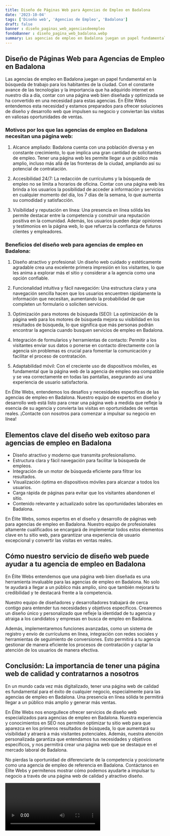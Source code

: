 ```yaml
---
title: Diseño de Páginas Web para Agencias de Empleo en Badalona
date: '2023-10-04'
tags: ['Diseño web', 'Agencias de Empleo', 'Badalona']
draft: false
banner : diseño_paginas_web_agenciasdeempleo
fondoBanner : diseño_pagina_web_badalona.webp
summary: Las agencias de empleo en Badalona juegan un papel fundamental en la búsqueda de trabajo para los habitantes de la ciudad. Con el constante avance de las tecnologías y la importancia que ha adquirido internet en nuestro día a día, contar con una página web bien diseñada y optimizada se ha convertido en una necesidad para estas agencias. En Élite Webs entendemos esta necesidad y estamos preparados para ofrecer soluciones de diseño y desarrollo web que impulsen su negocio y conviertan las visitas en valiosas oportunidades de ventas.
---
```


## Diseño de Páginas Web para Agencias de Empleo en Badalona

Las agencias de empleo en Badalona juegan un papel fundamental en la búsqueda de trabajo para los habitantes de la ciudad. Con el constante avance de las tecnologías y la importancia que ha adquirido internet en nuestro día a día, contar con una página web bien diseñada y optimizada se ha convertido en una necesidad para estas agencias. En Élite Webs entendemos esta necesidad y estamos preparados para ofrecer soluciones de diseño y desarrollo web que impulsen su negocio y conviertan las visitas en valiosas oportunidades de ventas.

### Motivos por los que las agencias de empleo en Badalona necesitan una página web:

1. Alcance ampliado: Badalona cuenta con una población diversa y en constante crecimiento, lo que implica una gran cantidad de solicitantes de empleo. Tener una página web les permite llegar a un público más amplio, incluso más allá de las fronteras de la ciudad, ampliando así su potencial de contratación.

2. Accesibilidad 24/7: La redacción de currículums y la búsqueda de empleo no se limita a horarios de oficina. Contar con una página web les brinda a los usuarios la posibilidad de acceder a información y servicios en cualquier momento del día, los 7 días de la semana, lo que aumenta su comodidad y satisfacción.

3. Visibilidad y reputación en línea: Una presencia en línea sólida les permite destacar entre la competencia y construir una reputación positiva en la comunidad. Además, los usuarios pueden dejar opiniones y testimonios en la página web, lo que refuerza la confianza de futuros clientes y empleadores.

### Beneficios del diseño web para agencias de empleo en Badalona:

1. Diseño atractivo y profesional: Un diseño web cuidado y estéticamente agradable crea una excelente primera impresión en los visitantes, lo que les anima a explorar más el sitio y considerar a la agencia como una opción confiable.

2. Funcionalidad intuitiva y fácil navegación: Una estructura clara y una navegación sencilla hacen que los usuarios encuentren rápidamente la información que necesitan, aumentando la probabilidad de que completen un formulario o soliciten servicios.

3. Optimización para motores de búsqueda (SEO): La optimización de la página web para los motores de búsqueda mejora su visibilidad en los resultados de búsqueda, lo que significa que más personas podrán encontrar la agencia cuando busquen servicios de empleo en Badalona.

4. Integración de formularios y herramientas de contacto: Permitir a los visitantes enviar sus datos o ponerse en contacto directamente con la agencia sin problemas es crucial para fomentar la comunicación y facilitar el proceso de contratación.

5. Adaptabilidad móvil: Con el creciente uso de dispositivos móviles, es fundamental que la página web de la agencia de empleo sea compatible y se vea correctamente en todas las pantallas, asegurando así una experiencia de usuario satisfactoria.

En Élite Webs, entendemos los desafíos y necesidades específicas de las agencias de empleo en Badalona. Nuestro equipo de expertos en diseño y desarrollo web está listo para crear una página web a medida que refleje la esencia de su agencia y convierta las visitas en oportunidades de ventas reales. ¡Contacte con nosotros para comenzar a impulsar su negocio en línea!

<GifSeo />

<Cta />

## Elementos clave del diseño web exitoso para agencias de empleo en Badalona

- Diseño atractivo y moderno que transmita profesionalismo.
- Estructura clara y fácil navegación para facilitar la búsqueda de empleos.
- Integración de un motor de búsqueda eficiente para filtrar los resultados.
- Visualización óptima en dispositivos móviles para alcanzar a todos los usuarios.
- Carga rápida de páginas para evitar que los visitantes abandonen el sitio.
- Contenido relevante y actualizado sobre las oportunidades laborales en Badalona.

En Élite Webs, somos expertos en el diseño y desarrollo de páginas web para agencias de empleo en Badalona. Nuestro equipo de profesionales altamente cualificados se encargará de implementar todos estos elementos clave en tu sitio web, para garantizar una experiencia de usuario excepcional y convertir las visitas en ventas reales.

## Cómo nuestro servicio de diseño web puede ayudar a tu agencia de empleo en Badalona

En Élite Webs entendemos que una página web bien diseñada es una herramienta invaluable para las agencias de empleo en Badalona. No solo te ayudará a llegar a un público más amplio, sino que también mejorará tu credibilidad y te destacará frente a la competencia.

Nuestro equipo de diseñadores y desarrolladores trabajará de cerca contigo para entender tus necesidades y objetivos específicos. Crearemos un diseño único y personalizado que refleje la identidad de tu agencia y atraiga a los candidatos y empresas en busca de empleo en Badalona.

Además, implementaremos funciones avanzadas, como un sistema de registro y envío de currículums en línea, integración con redes sociales y herramientas de seguimiento de conversiones. Esto permitirá a tu agencia gestionar de manera eficiente los procesos de contratación y captar la atención de los usuarios de manera efectiva.

## Conclusión: La importancia de tener una página web de calidad y contratarnos a nosotros

En un mundo cada vez más digitalizado, tener una página web de calidad es fundamental para el éxito de cualquier negocio, especialmente para las agencias de empleo en Badalona. Una presencia en línea sólida te permitirá llegar a un público más amplio y generar más ventas.

En Élite Webs nos enorgullece ofrecer servicios de diseño web especializados para agencias de empleo en Badalona. Nuestra experiencia y conocimientos en SEO nos permiten optimizar tu sitio web para que aparezca en los primeros resultados de búsqueda, lo que aumentará su visibilidad y atraerá a más visitantes potenciales. Además, nuestra atención personalizada garantiza que entendamos tus necesidades y objetivos específicos, y nos permitirá crear una página web que se destaque en el mercado laboral de Badalona.

No pierdas la oportunidad de diferenciarte de la competencia y posicionarte como una agencia de empleo de referencia en Badalona. Contáctanos en Élite Webs y permítenos mostrar cómo podemos ayudarte a impulsar tu negocio a través de una página web de calidad y atractivo diseño.

<Video />

<CtaBot job='Agencias de Empleo' city='Badalona'/>

<Gmaps query='Badalona+españa+maps' />